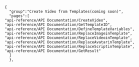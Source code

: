         
        {
          "group":"Create Video from Templates(coming soon)",
          "pages":[
        "api-reference/API Documentation/CreateVideo",
        "api-reference/API Documentation/GetTemplateID",
        "api-reference/API Documentation/DefineTemplateVariables",
        "api-reference/API Documentation/ReplaceImageinTemplate", 
        "api-reference/API Documentation/ReplaceVideoinTemplate", 
        "api-reference/API Documentation/ReplaceAvatarinTemplate",  
        "api-reference/API Documentation/ReplaceScriptinTemplate",
        "api-reference/API Documentation/GetResult"
          ]        
          },